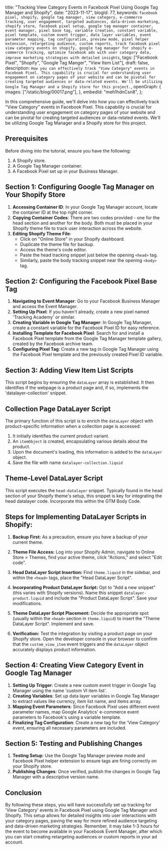  title:
  "Tracking View Category Events in Facebook Pixel Using Google Tag Manager and Shopify",
 date: "2023-11-17",
 blogId: 77,
 keywords: `facebook pixel, shopify, google tag manager, view category, e-commerce tracking, user engagement, targeted audiences, data-driven marketing, shopify store, facebook pixel setup, google tag manager container, event manager, pixel base tag, variable creation, constant variable, pixel template, custom event trigger, data layer variables, event parameter mapping, tag configuration, preview mode, pixel helper extension, retargeting audience, custom reports, track facebook pixel view category events on shopify, google tag manager for shopify e-commerce tracking, optimize facebook ads with user category data, improve marketing strategies with detailed insights`,
 tags: ["Facebook Pixel", "Shopify", "Google Tag Manger", "View Item List"],
 draft: false,
 description: `How you can effectively track "View Category" events in Facebook Pixel. This capability is crucial for understanding user engagement on category pages of your website and can be pivotal for creating targeted audiences or data-related events. We'll be utilizing Google Tag Manager and a Shopify store for this project.`,
 openGraph: {
  images: ["/static/blog/00017.png"],
 },
 embedId: "meh1hdnCsn8",
};

<BlogHeader metadata={metadata} />

In this comprehensive guide, we'll delve into how you can effectively track "View
Category" events in Facebook Pixel. This capability is crucial for understanding
user engagement on category pages of your website and can be pivotal for creating
targeted audiences or data-related events. We'll be utilizing Google Tag Manager
and a Shopify store for this project.

## Prerequisites

Before diving into the tutorial, ensure you have the following:

1. A Shopify store.
2. A Google Tag Manager container.
3. A Facebook Pixel set up in your Business Manager.

## Section 1: Configuring Google Tag Manager on Your Shopify Store

1. **Accessing Container ID**: In your Google Tag Manager account, locate the container ID at the top right corner.
2. **Copying Container Codes**: There are two codes provided - one for the head section and another for the body. Both must be placed in your Shopify theme file to track user interaction across the website.
3. **Editing Shopify Theme File**:
   - Click on "Online Store" in your Shopify dashboard.
   - Duplicate the theme file for backup.
   - Access the theme's code editor.
   - Paste the head tracking snippet just below the opening `<head>` tag.
   - Similarly, paste the body tracking snippet near the opening `<body>` tag.

## Section 2: Configuring the Facebook Pixel Base Tag

1. **Navigating to Event Manager**: Go to your Facebook Business Manager and access the Event Manager.
2. **Setting Up Pixel**: If you haven't already, create a new pixel named 'Tracking Academy' or similar.
3. **Creating Variable in Google Tag Manager**: In Google Tag Manager, create a constant variable for the Facebook Pixel ID for easy reference.
4. **Installing Template for Facebook Pixel**: Search for and install a Facebook Pixel template from the Google Tag Manager template gallery, created by the Facebook archive team.
5. **Configuring Pixel Tag**: Create a new tag in Google Tag Manager using the Facebook Pixel template and the previously created Pixel ID variable.

## Section 3: Adding View Item List Scripts

This script begins by ensuring the `dataLayer` array is established. It then identifies if the webpage is a product page and, if so, implements the 'datalayer-collection' snippet.

<DataLayerCode type='viewItemList' subType='head' />

## Collection Page DataLayer Script

The primary function of this script is to enrich the `dataLayer` object with product-specific information when a collection page is accessed:

1. It initially identifies the current product variant.
2. An `itemObject` is created, encapsulating various details about the product.
3. Upon the document's loading, this information is added to the `dataLayer` object.
4. Save the file with name `datalayer-collection.liquid`

<DataLayerCode type='viewItemList' subType='main' />

## Theme-Level DataLayer Script

This script executes the `head-datalayer` snippet. Typically found in the head section of your Shopify theme's setup, this snippet is key for integrating the head datalayer code. Incorporate this within the GTM Body Code.

<DataLayerCode type='viewItemList' subType='theme' />

## Steps for Implementing DataLayer Scripts in Shopify:

1. **Backup First:** As a precaution, ensure you have a backup of your current theme.

2. **Theme File Access:** Log into your Shopify Admin, navigate to Online Store > Themes, find your active theme, click "Actions," and select "Edit code".

3. **Head DataLayer Script Insertion:** Find `theme.liquid` in the sidebar, and within the `<head>` tags, place the "Head DataLayer Script".

4. **Incorporating Product DataLayer Script:** Opt to "Add a new snippet" (this varies with Shopify versions). Name this snippet `datalayer-product.liquid` and include the "Product DataLayer Script". Save your modifications.

5. **Theme DataLayer Script Placement:** Decide the appropriate spot (usually within the `<head>` section in `theme.liquid`) to insert the "Theme DataLayer Script". Implement and save.

6. **Verification:** Test the integration by visiting a product page on your Shopify store. Open the developer console in your browser to confirm that the `custom_view_item` event triggers and the `dataLayer` object accurately displays product information.

## Section 4: Creating View Category Event in Google Tag Manager

1. **Setting Up Trigger**: Create a new custom event trigger in Google Tag Manager using the name 'custom VI item list'.
2. **Creating Variables**: Set up data layer variables in Google Tag Manager to extract values like currency, item list name, and items array.
3. **Mapping Event Parameters**: Since Facebook Pixel uses different event parameter names, map Google Analytics' e-commerce event parameters to Facebook's using a variable template.
4. **Finalizing Tag Configuration**: Create a new tag for the 'View Category' event, ensuring all necessary parameters are included.

## Section 5: Testing and Publishing Changes

1. **Testing Setup**: Use the Google Tag Manager preview mode and Facebook Pixel helper extension to ensure tags are firing correctly on your Shopify store.
2. **Publishing Changes**: Once verified, publish the changes in Google Tag Manager with a descriptive version name.

## Conclusion

By following these steps, you will have successfully set up tracking for 'View Category' events in Facebook Pixel using Google Tag Manager and Shopify. This setup allows for detailed insights into user interactions with your category pages, paving the way for more refined audience targeting and data-driven marketing strategies. Remember, it may take 1-3 hours for the event to become available in your Facebook Event Manager, after which you can start creating retargeting audiences or custom reports in your ad account.
